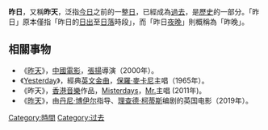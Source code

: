 '''昨日'''，又稱'''昨天'''，泛指[[今日|今日]]之前的一整[[日|日]]，已經成為[[過去|過去]]，是[[歷史|歷史]]的一部分。「昨日」原本僅指「昨日的[[日出|日出]]至[[日落|日落]]時段」，而「昨日[[夜晚|夜晚]]」則概稱為「昨晚」。

== 相關事物 ==
*《[[昨天_(電影)|昨天]]》，[[中國電影|中國電影]]，[[張揚|張揚]]導演（2000年）。
*《[[Yesterday|Yesterday]]》，經典[[英文|英文]][[歌曲|金曲]]，[[保羅·麥卡尼|保羅·麥卡尼]]主唱（1965年）。
*《昨天》，[[香港|香港]][[音樂|音樂]]作品，[[Misterdays|Misterdays]]，[[Mr.|Mr.]]主唱 (2011年)。
*《[[昨天_(2019年电影)|昨天]]》，由[[丹尼·博伊尔|丹尼·博伊尔]]指导、[[理查德·柯蒂斯|理查德·柯蒂斯]]编剧的英国电影（2019年）。

{{時間線}}

{{Standard-stub}}

[[Category:時間|Category:時間]]
[[Category:过去|Category:过去]]